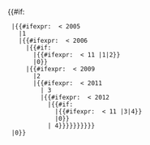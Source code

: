 <includeonly>{{#if:{{{year|}}}
  |{{#ifexpr: {{{year}}} < 2005
    |1
    |{{#ifexpr: {{{year}}} < 2006
      |{{#if:{{{month|}}}
        |{{#ifexpr: {{{month}}} < 11 |1|2}}
        |0}}
      |{{#ifexpr: {{{year}}} < 2009
        |2
        |{{#ifexpr: {{{year}}} < 2011
          | 3
          |{{#ifexpr: {{{year}}} < 2012
            |{{#if:{{{month|}}}
              |{{#ifexpr: {{{month}}} < 11 |3|4}}
              |0}}
            | 4}}}}}}}}}}
  |0}}
</includeonly><noinclude>
{{Documentation}}
</noinclude>